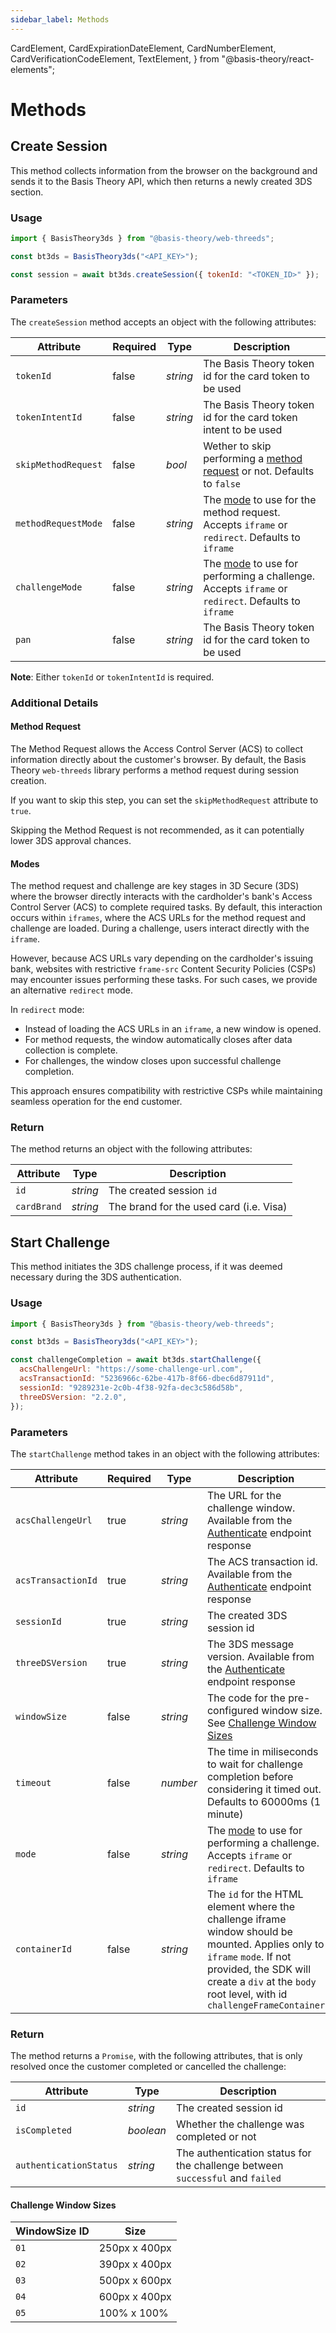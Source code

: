 ```yaml
---
sidebar_label: Methods
---
```


  CardElement,
  CardExpirationDateElement,
  CardNumberElement,
  CardVerificationCodeElement,
  TextElement,
} from "@basis-theory/react-elements";

# Methods

## Create Session

This method collects information from the browser on the background and sends it to the Basis Theory API, which then returns a newly created 3DS section.

### Usage

```javascript showLineNumbers
import { BasisTheory3ds } from "@basis-theory/web-threeds";

const bt3ds = BasisTheory3ds("<API_KEY>");

const session = await bt3ds.createSession({ tokenId: "<TOKEN_ID>" });
```

### Parameters
The `createSession` method accepts an object with the following attributes:

| Attribute           | Required | Type     | Description                                                                                                     |
|---------------------|----------|----------|-----------------------------------------------------------------------------------------------------------------|
| `tokenId`           | false    | _string_ | The Basis Theory token id for the card token to be used                                                         |
| `tokenIntentId`     | false    | _string_ | The Basis Theory token id for the card token intent to be used                                                  |
| `skipMethodRequest` | false    | _bool_   | Wether to skip performing a [method request](#method-request) or not. Defaults to `false`                       |
| `methodRequestMode` | false    | _string_ | The [mode](#modes) to use for the method request. Accepts `iframe` or `redirect`. Defaults to `iframe`          |
| `challengeMode`     | false    | _string_ | The [mode](#modes) to use for performing a challenge. Accepts `iframe` or `redirect`. Defaults to `iframe`  |
| `pan`               | false    | _string_ | <Deprecated/> The Basis Theory token id for the card token to be used                                           |

**Note**: Either `tokenId` or `tokenIntentId` is required.

### Additional Details

#### Method Request

The Method Request allows the Access Control Server (ACS) to collect information directly about the customer's browser.
By default, the Basis Theory `web-threeds` library performs a method request during session creation.

If you want to skip this step, you can set the `skipMethodRequest` attribute to `true`.

<Alert type={Alerts.WARNING}>Skipping the Method Request is not recommended, as it can potentially lower 3DS approval chances.</Alert>

#### Modes

The method request and challenge are key stages in 3D Secure (3DS) where the browser directly interacts with the cardholder's bank's Access Control Server (ACS) to complete required tasks.
By default, this interaction occurs within `iframes`, where the ACS URLs for the method request and challenge are loaded. During a challenge, users interact directly with the `iframe`.

However, because ACS URLs vary depending on the cardholder's issuing bank, websites with restrictive `frame-src` Content Security Policies (CSPs) may encounter issues performing these tasks.
For such cases, we provide an alternative `redirect` mode.

In `redirect` mode:
* Instead of loading the ACS URLs in an `iframe`, a new window is opened.
* For method requests, the window automatically closes after data collection is complete.
* For challenges, the window closes upon successful challenge completion.

This approach ensures compatibility with restrictive CSPs while maintaining seamless operation for the end customer.

### Return

The method returns an object with the following attributes:

| Attribute   | Type     | Description                             |
|-------------|----------|-----------------------------------------|
| `id`        | _string_ | The created session `id`                |
| `cardBrand` | _string_ | The brand for the used card (i.e. Visa) |

## Start Challenge

This method initiates the 3DS challenge process, if it was deemed necessary during the 3DS authentication.

### Usage

```javascript showLineNumbers
import { BasisTheory3ds } from "@basis-theory/web-threeds";

const bt3ds = BasisTheory3ds("<API_KEY>");

const challengeCompletion = await bt3ds.startChallenge({
  acsChallengeUrl: "https://some-challenge-url.com",
  acsTransactionId: "5236966c-62be-417b-8f66-dbec6d87911d",
  sessionId: "9289231e-2c0b-4f38-92fa-dec3c586d58b",
  threeDSVersion: "2.2.0",
});
```

### Parameters

The `startChallenge` method takes in an object with the following attributes:

| Attribute          | Required | Type     | Description                                                                                                                        |
|--------------------|----------|----------|------------------------------------------------------------------------------------------------------------------------------------|
| `acsChallengeUrl`  | true     | _string_ | The URL for the challenge window. Available from the [Authenticate](/docs/api/3ds/sessions#authenticate-session) endpoint response |
| `acsTransactionId` | true     | _string_ | The ACS transaction id. Available from the [Authenticate](/docs/api/3ds/sessions#authenticate-session) endpoint response           |
| `sessionId`        | true     | _string_ | The created 3DS session id                                                                                                         |
| `threeDSVersion`   | true     | _string_ | The 3DS message version. Available from the [Authenticate](/docs/api/3ds/sessions#authenticate-session) endpoint response          |
| `windowSize`       | false    | _string_ | The code for the pre-configured window size. See [Challenge Window Sizes](#challenge-window-sizes)                                 |
| `timeout`          | false    | _number_ | The time in miliseconds to wait for challenge completion before considering it timed out. Defaults to 60000ms (1 minute)           |
| `mode`             | false    | _string_ | The [mode](#modes) to use for performing a challenge. Accepts `iframe` or `redirect`. Defaults to `iframe`                         |
| `containerId`      | false    | _string_ | The `id` for the HTML element where the challenge iframe window should be mounted. Applies only to `iframe` `mode`. If not provided, the SDK will create a `div` at the `body` root level, with id `challengeFrameContainer` |

### Return
The method returns a `Promise`, with the following attributes, that is only resolved once the customer completed or cancelled the challenge:

| Attribute              | Type      | Description                                                                   |
|------------------------|-----------|-------------------------------------------------------------------------------|
| `id`                   | _string_  | The created session id                                                        |
| `isCompleted`          | _boolean_ | Whether the challenge was completed or not                                    |
| `authenticationStatus` | _string_  | The authentication status for the challenge between `successful` and `failed` |


#### Challenge Window Sizes

| WindowSize ID | Size          |
|---------------|---------------|
| `01`          | 250px x 400px |
| `02`          | 390px x 400px |
| `03`          | 500px x 600px |
| `04`          | 600px x 400px |
| `05`          | 100% x 100%   |
